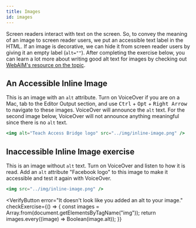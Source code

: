 ```yaml
---
title: Images
id: images
---
```



Screen readers interact with text on the screen. So, to convey the meaning of
an image to screen reader users, we put an accessible text label in the HTML. If an image is decorative, we can hide it from screen reader users by giving it an empty label (`alt=""`). After completing the exercise below, you can learn a lot more about writing good alt text for images by checking out [WebAIM's resource on the
topic](http://webaim.org/techniques/alttext/).

## An Accessible Inline Image

This is an image with an `alt` attribute. Turn on VoiceOver if you are on a Mac, tab
to the Editor Output section, and use <kbd>Ctrl</kbd> + <kbd>Opt</kbd> + <kbd>Right Arrow</kbd>
to navigate to these images. VoiceOver will announce the `alt` text. For the second image below, VoiceOver
will not announce anything meaningful since there is no `alt` text.

```jsx live
<img alt="Teach Access Bridge logo" src="../img/inline-image.png" />
```

## Inaccessible Inline Image exercise

This is an image without `alt` text. Turn on VoiceOver and listen to how it is read. Add an `alt`
attribute "Facebook logo" to this image to make it accessible and test it again with VoiceOver.

```jsx live
<img src="../img/inline-image.png" />
```

<VerifyButton
  error="It doesn't look like you added an alt to your image."
  checkExercise={() => {
    const images = Array.from(document.getElementsByTagName("img"));
    return images.every((image) => Boolean(image.alt));
  }}
></VerifyButton>
